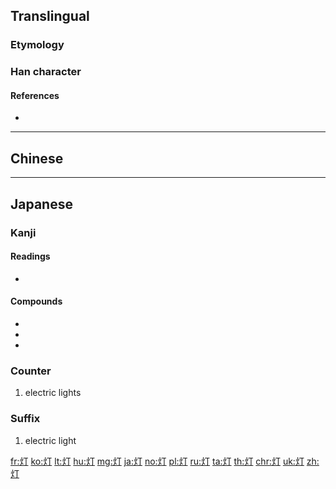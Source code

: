 {{also|燈}}
==Translingual==

===Etymology===
{{Han simp|燈|f=登|t=丁}}

===Han character===
{{Han char|rn=86|rad=火|as=02|sn=6|four=|canj=FMN|ids=⿰火丁}}

====References====
* {{Han ref|kx=0665.060|dkj=18855|dj=1075.030|hdz=32188.030|uh=706F|ud=28783}}

----

==Chinese==
{{zh-see|燈}}

----

==Japanese==

===Kanji===
{{ja-kanji|grade=4|rs=火02}}

====Readings====
* {{ja-readings
|goon=[[とう]] (tō), [[ちょう]] (chō) < [[ちやう]] (chau)
|kanon=[[とう]] (tō), [[てい]] (tei)
|toon=[[ちん]] (chin) {{qualifier|non-[[w:Jōyō kanji|Jōyō]] reading}}, [[とん]] (ton) {{qualifier|non-[[w:Jōyō kanji|Jōyō]] reading}}
|kun=[[ひ]] (hi)<br
/>''Non-[[w:Jōyō kanji|Jōyō]] readings'': [[あかり|あか.り]] ([[灯り]], aka.ri), [[あかし]] (akashi), [[ほ|ほ-]] (ho-) {{qualifier|rare}}, [[ともす|とも.す]] ({{ja-l|灯す}}, tomo.su), [[ともし]] ({{ja-l|灯し}}, {{ja-l|灯}}, tomoshi), [[ともしび]] (tomoshibi), [[ともる|とも.る]] ({{ja-l|灯る}}, tomo.ru), [[とぼす|とぼ.す]] ({{ja-l|灯す}}, tobo.su), [[とぼし]] ({{ja-l|灯し}}, {{ja-l|灯}}, toboshi), [[とぼる|とぼ.る]] ({{ja-l|灯る}}, tobo.ru)
}}

====Compounds====
* {{ja-r|灯%籠|とう%ろう}}
* {{ja-r|幻%灯|げん%とう}}
* {{ja-r|提%灯|ちょう%ちん}}

===Counter===
{{ja-pos|とう|counter|kyu=燈}}
# electric lights

===Suffix===
{{ja-pos|とう|suffix|kyu=燈}}

# electric light

[[fr:灯]]
[[ko:灯]]
[[lt:灯]]
[[hu:灯]]
[[mg:灯]]
[[ja:灯]]
[[no:灯]]
[[pl:灯]]
[[ru:灯]]
[[ta:灯]]
[[th:灯]]
[[chr:灯]]
[[uk:灯]]
[[zh:灯]]